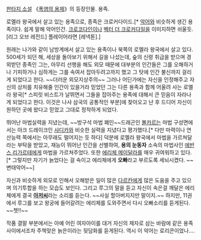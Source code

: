 [[판타지 소설]] 《[[폭염의 용제]]》의 등장인물. 용족.

로멜라 왕국에서 살고 있는 용족으로, 종족은 크로커다이드.[* [[악어]]와 비슷하게 생긴 용족이다. 쉽게 말해 악어인간. [[크로코다인]]이나 [[벡터 더 크로커다일]]을 이미지하면 쉬울듯. [리그 오브 레전드] 플레이어라면 [레넥톤].]

원래는 나가와 같이 남방계에서 살고 있는 용족이나 북쪽의 로멜라 왕국에서 살고 있다. 500세가 되던 해, 세상을 돌아보기 위해서 길을 나섰는데, 숲의 신령 취급을 받으며 경외받던 종족인 그는, 아무리 선행을 해도 외모 때문에 대부분의 인간들은 그를 오해하거나 기피하거나 심하게는 그를 속여서 잡아두려고까지 했고 그 탓에 인간 불신까지 걸리게 되었다고 한다. ~~더러운 외모지상주의~~ 그러나 어딘가에는 자신을 인정해주고 자신의 상처를 치유해줄 인간이 있을거라 믿었던 그는 다른 용족과 함께 어울려 사는 로멜라 왕국[* 스피릿 비스트가 날뛰면서 그들을 잡아주는 용족에 대해서 큰 믿음이 자라나게 되었다고 한다. 이것은 나샤 삼국의 공통적인 부분]에 찾아오고 난 후 드디어 자신이 원하던 곳에 왔다고 믿었고 그대로 정착하게 되었다.

뛰어난 마법실력을 지녔는데, ~~방구석 마법 폐인~~드래곤인 [[볼카르]]는 마법 구성면에서는 아크 드레이크인 [[샤디카]]와 비슷한 실력을 지녔다고 평가했다.[* 다만 마력이나 연산능력 쪽에서는 아무래도 떨어지는 듯 하다] 덕분에 로멜라 왕국에서 마법을 가르쳐달라는 부탁을 받았고, 재능이 뛰어난 인간을 선별하여, '''용의 눈동자''' 소속의 마법사인 [[에반스 리가르테]]에게 마법을 가르쳐주었다. 또한 [[에리체 메이달라]]를 매우 귀여워하고 있다.[* 그렇지만 자기가 늙었다는 걸 속이고 에리체에게 '''오빠'''라고 부르도록 세뇌시켰다. ~~변태악어~~]

자신과 비슷하게 외모로 인해서 오해받은 일이 많은 [[다르칸]]에게 많은 도움을 주고 있으며 의기투합을 하는 모습도 보인다. 그리고 루그의 말을 듣고 자신이 속은걸 깨달은 에리체에게 결국 '''[[아저씨]]'''라는 소리를 듣는다. ~~사실 할아버지지만 말이지.~~ 하지만, 11권에서 루그를 보고 왕궁에 들어갈려는 에리체를 도와주면서 다시 오빠소리를 듣게된다. ~~쳇!!~~

작품 결말 부분에서는 아예 어린 여자아이를 대거 자신의 제자로 삼는 바람에 같은 용족사이에서조차 주책맞은 늙은이라는 뒷담화를 듣게된다. 역시 이 악어는 로리콘이었나….
